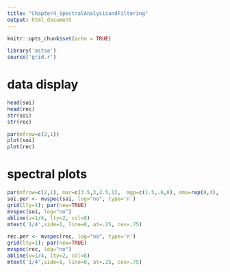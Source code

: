 ---
title: "Chapter4_SpectralAnalysisandFiltering"
output: html_document
---

```{r setup, include=FALSE}
knitr::opts_chunk$set(echo = TRUE)
```
```{r}
library('astsa')
source('grid.r')
```
# data display
```{r}
head(soi)
head(rec)
str(soi)
str(rec)
```
```{r}
par(mfrow=c(2,1))
plot(soi)
plot(rec)
```

# spectral plots
```{r}
par(mfrow=c(2,1), mar=c(3.5,3,2.5,1),  mgp=c(1.5,.6,0), oma=rep(0,4), font.main=1)
soi.per <- mvspec(soi, log="no", type='n')
grid(lty=1); par(new=TRUE)
mvspec(soi, log="no") 
abline(v=1/4, lty=2, col=8)
mtext('1/4',side=1, line=0, at=.25, cex=.75)

rec.per <- mvspec(rec, log="no", type='n')
grid(lty=1); par(new=TRUE)
mvspec(rec, log="no") 
abline(v=1/4, lty=2, col=8)
mtext('1/4',side=1, line=0, at=.25, cex=.75)
```

